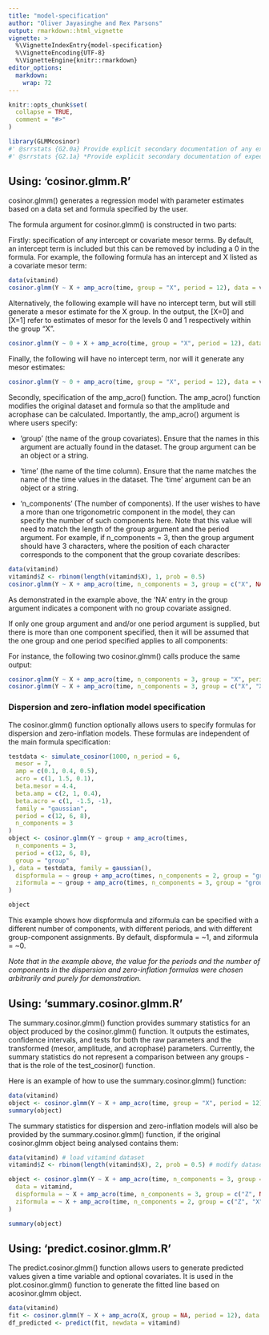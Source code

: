 ```yaml
---
title: "model-specification"
author: "Oliver Jayasinghe and Rex Parsons"
output: rmarkdown::html_vignette
vignette: >
  %\VignetteIndexEntry{model-specification}
  %\VignetteEncoding{UTF-8}
  %\VignetteEngine{knitr::rmarkdown}
editor_options: 
  markdown: 
    wrap: 72
---
```


```r
knitr::opts_chunk$set(
  collapse = TRUE,
  comment = "#>"
)
```

```r
library(GLMMcosinor)
#' @srrstats {G2.0a} Provide explicit secondary documentation of any expectations on lengths of inputs
#' @srrstats {G2.1a} *Provide explicit secondary documentation of expectations on data types of all vector inputs.*
```

## Using: 'cosinor.glmm.R'

cosinor.glmm() generates a regression model with parameter estimates
based on a data set and formula specified by the user.

The formula argument for cosinor.glmm() is constructed in two parts:

Firstly: specification of any intercept or covariate mesor terms. By
default, an intercept term is included but this can be removed by
including a 0 in the formula. For example, the following formula has an
intercept and X listed as a covariate mesor term:

```r
data(vitamind)
cosinor.glmm(Y ~ X + amp_acro(time, group = "X", period = 12), data = vitamind)
```

Alternatively, the following example will have no intercept term, but
will still generate a mesor estimate for the X group. In the output, the
[X=0] and [X=1] refer to estimates of mesor for the levels 0 and 1
respectively within the group "X".

```r
cosinor.glmm(Y ~ 0 + X + amp_acro(time, group = "X", period = 12), data = vitamind)
```

Finally, the following will have no intercept term, nor will it generate
any mesor estimates:

```r
cosinor.glmm(Y ~ 0 + amp_acro(time, group = "X", period = 12), data = vitamind)
```

Secondly, specification of the amp_acro() function. The amp_acro()
function modifies the original dataset and formula so that the amplitude
and acrophase can be calculated. Importantly, the amp_acro() argument is
where users specify:

-   'group' (the name of the group covariates). Ensure that the names in
    this argument are actually found in the dataset. The group argument
    can be an object or a string.

-   'time' (the name of the time column). Ensure that the name matches
    the name of the time values in the dataset. The 'time' argument can
    be an object or a string.

-   'n_components' (The number of components). If the user wishes to
    have a more than one trigonometric component in the model, they can
    specify the number of such components here. Note that this value
    will need to match the length of the group argument and the period
    argument. For example, if n_components = 3, then the group argument
    should have 3 characters, where the position of each character
    corresponds to the component that the group covariate describes:\

```r
data(vitamind)
vitamind$Z <- rbinom(length(vitamind$X), 1, prob = 0.5)
cosinor.glmm(Y ~ X + amp_acro(time, n_components = 3, group = c("X", NA, "Z"), period = c(12, 10, 8)), data = vitamind)
```

As demonstrated in the example above, the 'NA' entry in the group
argument indicates a component with no group covariate assigned.

If only one group argument and and/or one period argument is supplied,
but there is more than one component specified, then it will be assumed
that the one group and one period specified applies to all components:

For instance, the following two cosinor.glmm() calls produce the same
output:

```r
cosinor.glmm(Y ~ X + amp_acro(time, n_components = 3, group = "X", period = c(12)), data = vitamind)
cosinor.glmm(Y ~ X + amp_acro(time, n_components = 3, group = c("X", "X", "X"), period = c(12, 12, 12)), data = vitamind)
```

### Dispersion and zero-inflation model specification

The cosinor.glmm() function optionally allows users to specify formulas
for dispersion and zero-inflation models. These formulas are independent
of the main formula specification:

```r
testdata <- simulate_cosinor(1000, n_period = 6,
  mesor = 7,
  amp = c(0.1, 0.4, 0.5),
  acro = c(1, 1.5, 0.1),
  beta.mesor = 4.4,
  beta.amp = c(2, 1, 0.4),
  beta.acro = c(1, -1.5, -1),
  family = "gaussian",
  period = c(12, 6, 8),
  n_components = 3
)
object <- cosinor.glmm(Y ~ group + amp_acro(times,
  n_components = 3,
  period = c(12, 6, 8),
  group = "group"
), data = testdata, family = gaussian(), 
  dispformula = ~ group + amp_acro(times, n_components = 2, group = "group", period = c(12,6)), 
  ziformula = ~ group + amp_acro(times, n_components = 3, group = "group", period = c(7,8,2))
)

object

```

This example shows how dispformula and ziformula can be specified with a
different number of components, with different periods, and with
different group-component assignments. By default, dispformula = \~1,
and ziformula = \~0.

*Note that in the example above, the value for the periods and the
number of components in the dispersion and zero-inflation formulas were
chosen arbitrarily and purely for demonstration.*

## Using: 'summary.cosinor.glmm.R'

The summary.cosinor.glmm() function provides summary statistics for an
object produced by the cosinor.glmm() function. It outputs the
estimates, confidence intervals, and tests for both the raw parameters
and the transformed (mesor, amplitude, and acrophase) parameters.
Currently, the summary statistics do not represent a comparison between
any groups - that is the role of the test_cosinor() function.

Here is an example of how to use the summary.cosinor.glmm() function:

```r
data(vitamind)
object <- cosinor.glmm(Y ~ X + amp_acro(time, group = "X", period = 12), data = vitamind)
summary(object)
```

The summary statistics for dispersion and zero-inflation models will
also be provided by the summary.cosinor.glmm() function, if the original
cosinor.glmm object being analysed contains them:

```r
data(vitamind) # load vitamind dataset
vitamind$Z <- rbinom(length(vitamind$X), 2, prob = 0.5) # modify dataset

object <- cosinor.glmm(Y ~ X + amp_acro(time, n_components = 3, group = c("X", NA, "Z"), period = c(12, 10, 8)),
  data = vitamind,
  dispformula = ~ X + amp_acro(time, n_components = 3, group = c("Z", NA, "X"), period = c(12, 11, 8)),
  ziformula = ~ X + amp_acro(time, n_components = 2, group = c("Z", "X"), period = c(12, 8))
)

summary(object)
```

## Using: 'predict.cosinor.glmm.R'

The predict.cosinor.glmm() function allows users to generate predicted
values given a time variable and optional covariates. It is used in the
plot.cosinor.glmm() function to generate the fitted line based on
acosinor.glmm object.

```r
data(vitamind)
fit <- cosinor.glmm(Y ~ X + amp_acro(X, group = NA, period = 12), data = vitamind)
df_predicted <- predict(fit, newdata = vitamind)
```
